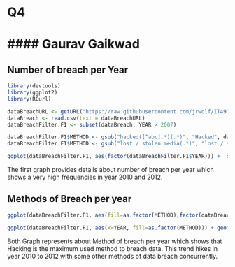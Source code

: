 # Q4
#### Gaurav Gaikwad
========================================================
## Number of breach per Year 

```r
library(devtools)
library(ggplot2)
library(RCurl)

dataBreachURL <- getURL("https://raw.githubusercontent.com/jrwolf/IT497/master/databreaches.csv")
dataBreach <- read.csv(text = dataBreachURL)
dataBreachFilter.F1 <- subset(dataBreach, YEAR > 2007)

dataBreachFilter.F1$METHOD <- gsub("hacked([^abc].*)(.*)", "Hacked", dataBreachFilter.F1$METHOD,ignore.case=TRUE)
dataBreachFilter.F1$METHOD <- gsub("lost / stolen media(.*)", "lost / stolen media", dataBreachFilter.F1$METHOD,ignore.case=TRUE)

ggplot(dataBreachFilter.F1, aes(factor(dataBreachFilter.F1$YEAR))) +  geom_bar(stat="bin", position= position_dodge()) + xlab("Year") + ylab("Number of Breaches") + ggtitle("Number of Breach per Year")
```

The first graph provides details about number of breach per year which shows a very high frequencies in year 2010 and 2012. 

## Methods of Breach per year 
```r
ggplot(dataBreachFilter.F1, aes(fill=as.factor(METHOD),factor(dataBreachFilter.F1$YEAR))) +  geom_bar(stat="bin", position= position_dodge()) + xlab("YEAR") + ylab("Number of Breach Breach") + ggtitle("Method of Breach per Year") + scale_fill_discrete(name="METHOD")

ggplot(dataBreachFilter.F1, aes(x=YEAR, fill=as.factor(METHOD))) + geom_bar(stat="bin") + xlab("Type of METHOD Breach") + ylab("Number of Breaches") + ggtitle("Method of Breach per Year") + scale_fill_discrete(name="METHOD")
```

Both Graph represents about Method of breach per year which shows that  Hacking is the maximum used method to breach data. This trend hikes in year 2010 to 2012 with some other methods of data breach concurrently.